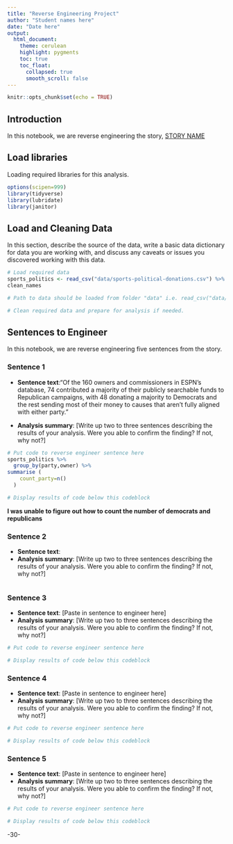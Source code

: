```yaml
---
title: "Reverse Engineering Project"
author: "Student names here"
date: "Date here"
output:
  html_document:
    theme: cerulean
    highlight: pygments
    toc: true
    toc_float:
      collapsed: true
      smooth_scroll: false
---
```


```r
knitr::opts_chunk$set(echo = TRUE)
```

## Introduction 

In this notebook, we are reverse engineering the story, [STORY NAME](STORY URL)

## Load libraries

Loading required libraries for this analysis.

```r
options(scipen=999)
library(tidyverse)
library(lubridate)
library(janitor)
```

## Load and Cleaning Data

In this section, describe the source of the data, write a basic data dictionary for data you are working with, and discuss any caveats or issues you discovered working with this data. 

```r
# Load required data
sports_politics <- read_csv("data/sports-political-donations.csv") %>%
clean_names

# Path to data should be loaded from folder "data" i.e. read_csv("data/name_of_data.csv")

# Clean required data and prepare for analysis if needed. 


```

## Sentences to Engineer
In this notebook, we are reverse engineering five sentences from the story.

### Sentence 1

* **Sentence text**:“Of the 160 owners and commissioners in ESPN’s database, 74 contributed a majority of their publicly searchable funds to Republican campaigns, with 48 donating a majority to Democrats and the rest sending most of their money to causes that aren’t fully aligned with either party.”

* **Analysis summary**: [Write up two to three sentences describing the results of your analysis.  Were you able to confirm the finding? If not, why not?]

```r
# Put code to reverse engineer sentence here
sports_politics %>%
  group_by(party,owner) %>%
summarise (
    count_party=n()
  )

# Display results of code below this codeblock
```
**I was unable to figure out how to count the number of democrats and republicans**

### Sentence 2

* **Sentence text**: 
* **Analysis summary**: [Write up two to three sentences describing the results of your analysis.  Were you able to confirm the finding? If not, why not?]

```r


```

### Sentence 3

* **Sentence text**: [Paste in sentence to engineer here]
* **Analysis summary**: [Write up two to three sentences describing the results of your analysis.  Were you able to confirm the finding? If not, why not?]

```r
# Put code to reverse engineer sentence here

# Display results of code below this codeblock

```

### Sentence 4

* **Sentence text**: [Paste in sentence to engineer here]
* **Analysis summary**: [Write up two to three sentences describing the results of your analysis.  Were you able to confirm the finding? If not, why not?]

```r
# Put code to reverse engineer sentence here

# Display results of code below this codeblock

```

### Sentence 5

* **Sentence text**: [Paste in sentence to engineer here]
* **Analysis summary**: [Write up two to three sentences describing the results of your analysis.  Were you able to confirm the finding? If not, why not?]

```r
# Put code to reverse engineer sentence here

# Display results of code below this codeblock

```

-30-